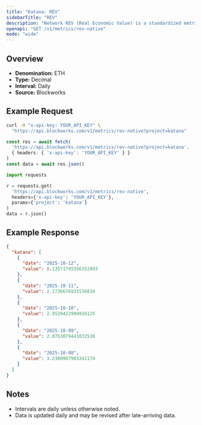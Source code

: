 ```yaml
---
title: "Katana: REV"
sidebarTitle: "REV"
description: "Network REV (Real Economic Value) is a standardized metric that tracks blockchain value accrual generated by user activity. REV consists of both in-protocol transaction fees and out-of-protocol tips that users pay for transaction execution, so it measures the monetary demand to transact onchain."
openapi: "GET /v1/metrics/rev-native"
mode: "wide"
---
```


## Overview

- **Denomination:** ETH
- **Type:** Decimal
- **Interval:** Daily
- **Source:** Blockworks

## Example Request

<CodeGroup>

```bash cURL
curl -H "x-api-key: YOUR_API_KEY" \
  "https://api.blockworks.com/v1/metrics/rev-native?project=katana"
```

```typescript TypeScript
const res = await fetch(
  'https://api.blockworks.com/v1/metrics/rev-native?project=katana',
  { headers: { 'x-api-key': 'YOUR_API_KEY' } }
)
const data = await res.json()
```

```python Python
import requests

r = requests.get(
  'https://api.blockworks.com/v1/metrics/rev-native',
  headers={'x-api-key': 'YOUR_API_KEY'},
  params={'project': 'katana'}
)
data = r.json()
```

</CodeGroup>

## Example Response

```json
{
  "katana": [
    {
      "date": "2025-10-12",
      "value": 0.13571745356352893
    },
    {
      "date": "2025-10-11",
      "value": 2.1736676931536834
    },
    {
      "date": "2025-10-10",
      "value": 2.9520422994916125
    },
    {
      "date": "2025-10-09",
      "value": 2.8753079441032536
    },
    {
      "date": "2025-10-08",
      "value": 3.2380907903341174
    }
  ]
}
```

## Notes
- Intervals are daily unless otherwise noted.
- Data is updated daily and may be revised after late-arriving data.